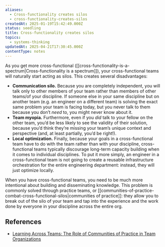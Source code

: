 ```yaml
---
aliases:
  - Cross-functionality creates silos
  - cross-functionality-creates-silos
createdAt: 2025-01-19T15:42:49.000Z
status: seedling
title: Cross-functionality creates silos
topics:
  - systems-thinking
updatedAt: 2025-04-21T17:30:45.000Z
contentType: notes
---
```

As you get more cross-functional ([[cross-functionality-is-a-spectrum|Cross-functionality is a spectrum]]), your cross-functional teams will naturally start acting as silos. This creates several disadvantages:

- **Communication silo.** Because you are completely independent, you will talk only to other members of your team rather than members of other teams/of your discipline. If someone else in your same discipline but on another team (e.g. an engineer on a different team) is solving the exact same problem your team is facing today, but you never talk to them because you don’t _need_ to, you might never know about it.
- **Team myopia.** Furthermore, even if you _did_ talk to your fellow on the other team, you’d be less likely to see the validity of their solution, because you’d think they’re missing your team’s unique context and perspective (and, at least partially, you’d be right!).
- **Local optimization.** Finally, because your goals in a cross-functional team have to do with the team rather than with your discipline, cross-functional teams typically discourage long-term capacity building when it comes to individual disciplines. To put it more simply, an engineer in a cross-functional team is not going to create a reusable infrastructure orchestration for the entire engineering department: instead, they will just optimize locally.

When you have cross-functional teams, you need to be much more intentional about building and disseminating knowledge. This problem is commonly solved through practice teams, or [[communities-of-practice-combat-cross-functional-silos|communities of practice]]: they allow you to break out of the silo of your team and tap into the experience and the work done by everyone in your discipline across the entire org.

## References

- [Learning Across Teams: The Role of Communities of Practice in Team Organizations](https://nickols.us/Learning.pdf)
